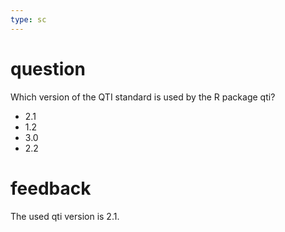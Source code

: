 ```yaml
---
type: sc
---
```


# question

Which version of the QTI standard is used by the R package qti?

- 2.1
- 1.2
- 3.0
- 2.2

# feedback

The used qti version is 2.1.
